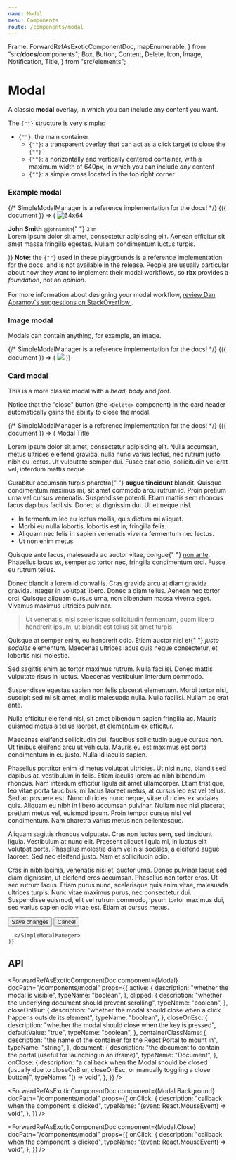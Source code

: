 ```yaml
---
name: Modal
menu: Components
route: /components/modal
---
```



  Frame,
  ForwardRefAsExoticComponentDoc,
  mapEnumerable,
} from "src/__docs__/components";
  Box,
  Button,
  Content,
  Delete,
  Icon,
  Image,
  Notification,
  Title,
} from "src/elements";

# Modal

A classic **modal** overlay, in which you can include any content you want.

<Content>
  <p>
    The <code>{"<Modal>"}</code> structure is very simple:
  </p>
  <ul>
    <li>
      <code>{"<Modal>"}</code>: the main container
      <ul>
        <li>
          <code>{"<Modal.Background>"}</code>: a transparent overlay that can
          act as a click target to close the <code>{"<Modal>"}</code>
        </li>
        <li>
          <code>{"<Modal.Content>"}</code>: a horizontally and vertically
          centered container, with a maximum width of 640px, in which you can
          include <em>any</em> content
        </li>
        <li>
          <code>{"<Modal.Close>"}</code>: a simple cross located in the top
          right corner
        </li>
      </ul>
    </li>
  </ul>
</Content>

### Example modal

<Playground>
  <Frame forceHeight style={{ height: "350px" }}>
    {/* SimpleModalManager is a reference implementation for the docs! */}
    {({ document }) => (
      <SimpleModalManager modalProps={{ closeOnBlur: true, document }}>
        <Modal.Background />
        <Modal.Content>
          <Box>
            <Media>
              <Media.Item as="figure" align="left">
                <Image.Container as="p" size={64}>
                  <Image
                    alt="64x64"
                    src="https://bulma.io/images/placeholders/128x128.png"
                  />
                </Image.Container>
              </Media.Item>
              <Media.Item>
                <Content>
                  <p>
                    <strong>John Smith</strong> <small>@johnsmith</small>{" "}
                    <small>31m</small>
                    <br />
                    Lorem ipsum dolor sit amet, consectetur adipiscing elit.
                    Aenean efficitur sit amet massa fringilla egestas. Nullam
                    condimentum luctus turpis.
                  </p>
                </Content>
                <Level breakpoint="mobile">
                  <Level.Item align="left">
                    <Level.Item as="a">
                      <Icon size="small">
                        <FontAwesomeIcon icon={faRetweet} />
                      </Icon>
                    </Level.Item>
                    <Level.Item as="a">
                      <Icon size="small">
                        <FontAwesomeIcon icon={faHeart} />
                      </Icon>
                    </Level.Item>
                  </Level.Item>
                </Level>
              </Media.Item>
            </Media>
          </Box>
        </Modal.Content>
        <Modal.Close />
      </SimpleModalManager>
    )}
  </Frame>
</Playground>

<Notification color="warning">
  <strong>Note:</strong> the <code>{"<SimpleModalManager>"}</code> used in these
  playgrounds is a reference implementation for the docs, and is not available
  in the release. People are usually particular about how they want to implement
  their modal workflows, so <strong>rbx</strong> provides a <em>foundation</em>,
  not an <em>opinion</em>.
  <br />
  <br />
  For more information about designing your modal workflow, <a
    target="_blank"
    href="https://stackoverflow.com/a/35641680/465164"
  >
    review Dan Abramov's suggestions on StackOverflow
  </a>.
</Notification>

### Image modal

Modals can contain anything, for example, an image.

<Playground>
  <Frame forceHeight style={{ height: "500px" }}>
    {/* SimpleModalManager is a reference implementation for the docs! */}
    {({ document }) => (
      <SimpleModalManager modalProps={{ closeOnBlur: true, document }}>
        <Modal.Background />
        <Modal.Content>
          <Image.Container as="p" size="4by3">
            <Image src="https://bulma.io/images/placeholders/1280x960.png" />
          </Image.Container>
        </Modal.Content>
        <Modal.Close />
      </SimpleModalManager>
    )}
  </Frame>
</Playground>

### Card modal

This is a more classic modal with a _head_, _body_ and _foot_.

Notice that the "close" button (the `<Delete>` component) in the card header automatically gains the ability to close the modal.

<Playground>
  <Frame forceHeight style={{ height: "500px" }}>
    {/* SimpleModalManager is a reference implementation for the docs! */}
    {({ document }) => (
      <SimpleModalManager modalProps={{ closeOnBlur: true, document }}>
        <Modal.Background />
        <Modal.Card>
          <Modal.Card.Head>
            <Modal.Card.Title>Modal Title</Modal.Card.Title>
            <Delete />
          </Modal.Card.Head>
          <Modal.Card.Body>
            <Content>
              <Title>Hello world</Title>
              <p>
                Lorem ipsum dolor sit amet, consectetur adipiscing elit. Nulla
                accumsan, metus ultrices eleifend gravida, nulla nunc varius
                lectus, nec rutrum justo nibh eu lectus. Ut vulputate semper
                dui. Fusce erat odio, sollicitudin vel erat vel, interdum mattis
                neque.
              </p>
              <Title as="h2">Second level</Title>
              <p>
                Curabitur accumsan turpis pharetra{" "}
                <strong>augue tincidunt</strong> blandit. Quisque condimentum
                maximus mi, sit amet commodo arcu rutrum id. Proin pretium urna
                vel cursus venenatis. Suspendisse potenti. Etiam mattis sem
                rhoncus lacus dapibus facilisis. Donec at dignissim dui. Ut et
                neque nisl.
              </p>
              <ul>
                <li>
                  In fermentum leo eu lectus mollis, quis dictum mi aliquet.
                </li>
                <li>
                  Morbi eu nulla lobortis, lobortis est in, fringilla felis.
                </li>
                <li>
                  Aliquam nec felis in sapien venenatis viverra fermentum nec
                  lectus.
                </li>
                <li>Ut non enim metus.</li>
              </ul>
              <Title as="h3">Third level</Title>
              <p>
                Quisque ante lacus, malesuada ac auctor vitae, congue{" "}
                <a href="#non-ante">non ante</a>. Phasellus lacus ex, semper ac
                tortor nec, fringilla condimentum orci. Fusce eu rutrum tellus.
              </p>
              <Content.OrderedList>
                <Content.OrderedList.Item>
                  Donec blandit a lorem id convallis.
                </Content.OrderedList.Item>
                <Content.OrderedList.Item>
                  Cras gravida arcu at diam gravida gravida.
                </Content.OrderedList.Item>
                <Content.OrderedList.Item>
                  Integer in volutpat libero.
                </Content.OrderedList.Item>
                <Content.OrderedList.Item>
                  Donec a diam tellus.
                </Content.OrderedList.Item>
                <Content.OrderedList.Item>
                  Aenean nec tortor orci.
                </Content.OrderedList.Item>
                <Content.OrderedList.Item>
                  Quisque aliquam cursus urna, non bibendum massa viverra eget.
                </Content.OrderedList.Item>
                <Content.OrderedList.Item>
                  Vivamus maximus ultricies pulvinar.
                </Content.OrderedList.Item>
              </Content.OrderedList>
              <blockquote>
                Ut venenatis, nisl scelerisque sollicitudin fermentum, quam
                libero hendrerit ipsum, ut blandit est tellus sit amet turpis.
              </blockquote>
              <p>
                Quisque at semper enim, eu hendrerit odio. Etiam auctor nisl et{" "}
                <em>justo sodales</em> elementum. Maecenas ultrices lacus quis
                neque consectetur, et lobortis nisi molestie.
              </p>
              <p>
                Sed sagittis enim ac tortor maximus rutrum. Nulla facilisi.
                Donec mattis vulputate risus in luctus. Maecenas vestibulum
                interdum commodo.
              </p>
              <p>
                Suspendisse egestas sapien non felis placerat elementum. Morbi
                tortor nisl, suscipit sed mi sit amet, mollis malesuada nulla.
                Nulla facilisi. Nullam ac erat ante.
              </p>
              <Title as="h4">Fourth level</Title>
              <p>
                Nulla efficitur eleifend nisi, sit amet bibendum sapien
                fringilla ac. Mauris euismod metus a tellus laoreet, at
                elementum ex efficitur.
              </p>
              <p>
                Maecenas eleifend sollicitudin dui, faucibus sollicitudin augue
                cursus non. Ut finibus eleifend arcu ut vehicula. Mauris eu est
                maximus est porta condimentum in eu justo. Nulla id iaculis
                sapien.
              </p>
              <p>
                Phasellus porttitor enim id metus volutpat ultricies. Ut nisi
                nunc, blandit sed dapibus at, vestibulum in felis. Etiam iaculis
                lorem ac nibh bibendum rhoncus. Nam interdum efficitur ligula
                sit amet ullamcorper. Etiam tristique, leo vitae porta faucibus,
                mi lacus laoreet metus, at cursus leo est vel tellus. Sed ac
                posuere est. Nunc ultricies nunc neque, vitae ultricies ex
                sodales quis. Aliquam eu nibh in libero accumsan pulvinar.
                Nullam nec nisl placerat, pretium metus vel, euismod ipsum.
                Proin tempor cursus nisl vel condimentum. Nam pharetra varius
                metus non pellentesque.
              </p>
              <Title as="h5">Fifth level</Title>
              <p>
                Aliquam sagittis rhoncus vulputate. Cras non luctus sem, sed
                tincidunt ligula. Vestibulum at nunc elit. Praesent aliquet
                ligula mi, in luctus elit volutpat porta. Phasellus molestie
                diam vel nisi sodales, a eleifend augue laoreet. Sed nec
                eleifend justo. Nam et sollicitudin odio.
              </p>
              <Title as="h6">Sixth level</Title>
              <p>
                Cras in nibh lacinia, venenatis nisi et, auctor urna. Donec
                pulvinar lacus sed diam dignissim, ut eleifend eros accumsan.
                Phasellus non tortor eros. Ut sed rutrum lacus. Etiam purus
                nunc, scelerisque quis enim vitae, malesuada ultrices turpis.
                Nunc vitae maximus purus, nec consectetur dui. Suspendisse
                euismod, elit vel rutrum commodo, ipsum tortor maximus dui, sed
                varius sapien odio vitae est. Etiam at cursus metus.
              </p>
            </Content>
          </Modal.Card.Body>
          <Modal.Card.Foot>
            <Button color="success">Save changes</Button>
            <Button>Cancel</Button>
          </Modal.Card.Foot>
        </Modal.Card>

      </SimpleModalManager>
    )}

  </Frame>
</Playground>

## API

<ForwardRefAsExoticComponentDoc
  component={Modal}
  docPath="/components/modal"
  props={{
    active: {
      description: "whether the modal is visible",
      typeName: "boolean",
    },
    clipped: {
      description: "whether the underlying document should prevent scrolling",
      typeName: "boolean",
    },
    closeOnBlur: {
      description:
        "whether the modal should close when a click happens outside its element",
      typeName: "boolean",
    },
    closeOnEsc: {
      description:
        "whether the modal should close when the <ESC> key is pressed",
      defaultValue: "true",
      typeName: "boolean",
    },
    containerClassName: {
      description: "the name of the container for the React Portal to mount in",
      typeName: "string",
    },
    document: {
      description:
        "the document to contain the portal (useful for launching in an iframe)",
      typeName: "Document",
    },
    onClose: {
      description:
        "a callback when the Modal should be closed (usually due to closeOnBlur, closeOnEsc, or manually toggling a close button)",
      typeName: "() => void",
    },
  }}
/>

<ForwardRefAsExoticComponentDoc
  component={Modal.Background}
  docPath="/components/modal"
  props={{
    onClick: {
      description: "callback when the component is clicked",
      typeName: "(event: React.MouseEvent) => void",
    },
  }}
/>

<ForwardRefAsExoticComponentDoc
  component={Modal.Card.Body}
  docPath="/components/modal"
/>

<ForwardRefAsExoticComponentDoc
  component={Modal.Card.Foot}
  docPath="/components/modal"
/>

<ForwardRefAsExoticComponentDoc
  component={Modal.Card.Title}
  docPath="/components/modal"
/>

<ForwardRefAsExoticComponentDoc
  component={Modal.Card}
  docPath="/components/modal"
/>

<ForwardRefAsExoticComponentDoc
  component={Modal.Close}
  docPath="/components/modal"
  props={{
    onClick: {
      description: "callback when the component is clicked",
      typeName: "(event: React.MouseEvent) => void",
    },
  }}
/>

<ForwardRefAsExoticComponentDoc
  component={Modal.Content}
  docPath="/components/modal"
/>
